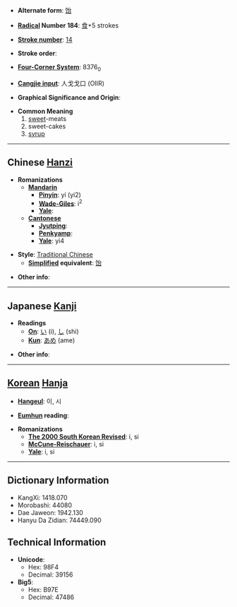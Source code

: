 * '''Alternate form''': [[饴]]

* '''[[Wiktionary:Chinese radical index| Radical]] Number 184''': [[Wiktionary:Chinese radical index 食|食]]+5 strokes

* '''[[Wiktionary:Chinese total strokes index|Stroke number]]''': [[Wiktionary:Chinese total strokes index 14|14]]

* '''Stroke order''': 

* '''[[Wiktionary:Chinese four corner index|Four-Corner System]]''': 8376<sub>0</sub>

* '''[[Wiktionary:Chinese Cangjie index|Cangjie input]]''': 人戈戈口 (OIIR)

* '''Graphical Significance and Origin''': 

* '''Common Meaning'''
*# [[sweet]]-meats
*# sweet-cakes
*# [[syrup]]


----

== Chinese [[Hanzi]] ==

* '''Romanizations'''
** '''[[Mandarin]]'''
*** '''[[Pinyin]]''': yí (yi2)
*** '''[[Wade-Giles]]''': i<sup>2</sup>
*** '''[[Yale]]''': 
** '''[[Cantonese]]'''
*** '''[[Jyutping]]''':
*** '''[[Penkyamp]]''': 
*** '''[[Yale]]''': yi4

* '''Style''': [[Traditional Chinese]] 
** '''[[Simplified Chinese|Simplified]] equivalent''': [[饴]]

* '''Other info''': 

----

== Japanese [[Kanji]] ==

* '''Readings'''
** '''[[On]]''': [[い]] (i), [[し]] (shi)
** '''[[Kun]]''': [[あめ]] (ame)

* '''Other info''':  

----

== [[Korean]] [[Hanja]] ==

* '''[[Hangeul]]''': 이, 시

* '''[[Eumhun]] reading''': 

* '''Romanizations'''
** '''[[The 2000 South Korean Revised Romanization|The 2000 South Korean Revised]]''': i, si
** '''[[McCune-Reischauer]]''': i, si
** '''[[Yale]]''': i, si

----

== Dictionary Information ==

* KangXi: 1418.070
* Morobashi: 44080
* Dae Jaweon: 1942.130
* Hanyu Da Zidian: 74449.090

== Technical Information ==

* '''Unicode''':
** Hex: 98F4
** Decimal: 39156
* '''Big5''':
** Hex: B97E
** Decimal: 47486